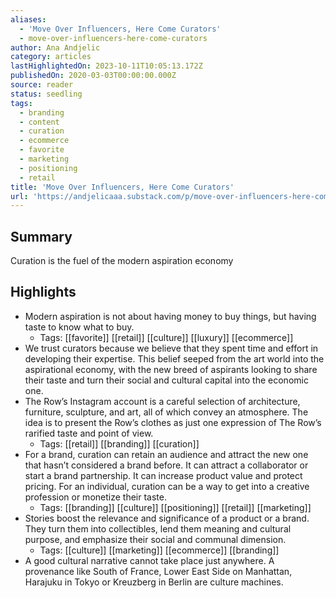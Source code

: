 ```yaml
---
aliases:
  - 'Move Over Influencers, Here Come Curators'
  - move-over-influencers-here-come-curators
author: Ana Andjelic
category: articles
lastHighlightedOn: 2023-10-11T10:05:13.172Z
publishedOn: 2020-03-03T00:00:00.000Z
source: reader
status: seedling
tags:
  - branding
  - content
  - curation
  - ecommerce
  - favorite
  - marketing
  - positioning
  - retail
title: 'Move Over Influencers, Here Come Curators'
url: 'https://andjelicaaa.substack.com/p/move-over-influencers-here-come-curators'
---
```

## Summary

Curation is the fuel of the modern aspiration economy

## Highlights

- Modern aspiration is not about having money to buy things, but having taste to know what to buy.
    - Tags: [[favorite]] [[retail]] [[culture]] [[luxury]] [[ecommerce]]
- We trust curators because we believe that they spent time and effort in developing their expertise. This belief seeped from the art world into the aspirational economy, with the new breed of aspirants looking to share their taste and turn their social and cultural capital into the economic one.
- The Row’s Instagram account is a careful selection of architecture, furniture, sculpture, and art, all of which convey an atmosphere. The idea is to present the Row’s clothes as just one expression of The Row’s rarified taste and point of view.
    - Tags: [[retail]] [[branding]] [[curation]]
- For a brand, curation can retain an audience and attract the new one that hasn’t considered a brand before. It can attract a collaborator or start a brand partnership. It can increase product value and protect pricing. For an individual, curation can be a way to get into a creative profession or monetize their taste.
    - Tags: [[branding]] [[culture]] [[positioning]] [[retail]] [[marketing]]
- Stories boost the relevance and significance of a product or a brand. They turn them into collectibles, lend them meaning and cultural purpose, and emphasize their social and communal dimension.
    - Tags: [[culture]] [[marketing]] [[ecommerce]] [[branding]]
- A good cultural narrative cannot take place just anywhere. A provenance like South of France, Lower East Side on Manhattan, Harajuku in Tokyo or Kreuzberg in Berlin are culture machines.
